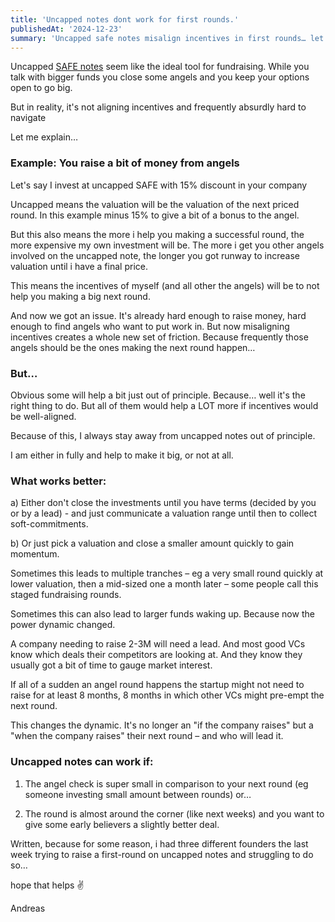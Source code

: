 ```yaml
---
title: 'Uncapped notes dont work for first rounds.'
publishedAt: '2024-12-23'
summary: 'Uncapped safe notes misalign incentives in first rounds… let me explain why'
---
```

Uncapped [SAFE notes](https://www.ycombinator.com/documents) seem like the ideal tool for fundraising. While you talk with bigger funds you close some angels and you keep your options open to go big.

But in reality, it's not aligning incentives and frequently absurdly hard to navigate

Let me explain…

### Example: You raise a bit of money from angels 

Let's say  I invest at uncapped SAFE with 15% discount in your company

Uncapped means the valuation will be the valuation of the next priced round.
In this example minus 15% to give a bit of a bonus to the angel.

But this also means the more i help you making a successful round, the more expensive my own investment will be.
The more i get you other angels involved on the uncapped note, the longer you got runway to increase valuation until i have a final price.

This means the incentives of myself (and all other the angels) will be to not help you making a big next round.

And now we got an issue. It's already hard enough to raise money, hard enough to find angels who want to put work in.
But now misaligning incentives creates a whole new set of friction. Because frequently those angels should be the ones making the next round happen…

### But…

Obvious some will help a bit just out of principle. Because… well it's the right thing to do. But all of them would help a LOT more if incentives would be well-aligned.

Because of this, I always stay away from uncapped notes out of principle. 

I am either in fully and help to make it big, or not at all.

### What works better:

a) Either don't close the investments until you have terms (decided by you or by a lead) - and just communicate a valuation range until then to collect soft-commitments.

b) Or just pick a valuation and close a smaller amount quickly to gain momentum.

Sometimes this leads to multiple tranches – eg a very small round quickly at lower valuation, then a mid-sized one a month later – some people call this staged fundraising rounds.

Sometimes this can also lead to larger funds waking up. Because now the power dynamic changed.

A company needing to raise 2-3M will need a lead. And most good VCs know which deals their competitors are looking at.
And they know they usually got a bit of time to gauge market interest.

If all of a sudden an angel round happens the startup might not need to raise for at least 8 months, 8 months in which other VCs might pre-empt the next round.

This changes the dynamic. It's no longer an "if the company raises" but a "when the company raises" their next round – and who will lead it.  

### Uncapped notes can work if:

1) The angel check is super small in comparison to your next round (eg someone investing small amount between rounds) or… 

2) The round is almost around the corner (like next weeks) and you want to give some early believers a slightly better deal.

Written, because for some reason, i had three different founders the last week trying to raise a first-round on uncapped notes and struggling to do so…

hope that helps 
✌️

Andreas
